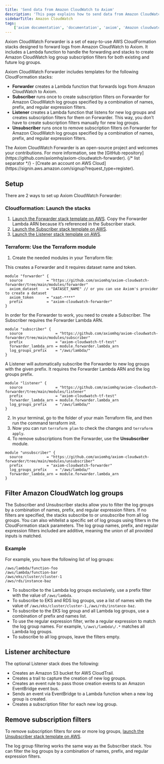 ```yaml
---
title: 'Send data from Amazon CloudWatch to Axiom'
description: 'This page explains how to send data from Amazon CloudWatch to Axiom.'
sidebarTitle: Amazon CloudWatch
tags:
    ['axiom documentation', 'documentation', 'axiom', 'Amazon cloudwatch', 'aws s3', 'aws lambda', 'cloudwatch log groups']
---
```



Axiom CloudWatch Forwarder is a set of easy-to-use AWS CloudFormation stacks designed to forward logs from Amazon CloudWatch to Axiom. It includes a Lambda function to handle the forwarding and stacks to create Amazon CloudWatch log group subscription filters for both existing and future log groups.

Axiom CloudWatch Forwarder includes templates for the following CloudFormation stacks:

- **Forwarder** creates a Lambda function that forwards logs from Amazon CloudWatch to Axiom.
- **Subscriber** runs once to create subscription filters on Forwarder for Amazon CloudWatch log groups specified by a combination of names, prefix, and regular expression filters.
- **Listener** creates a Lambda function that listens for new log groups and creates subscription filters for them on Forwarder. This way, you don’t have to create subscription filters manually for new log groups.
- **Unsubscriber** runs once to remove subscription filters on Forwarder for Amazon CloudWatch log groups specified by a combination of names, prefix, and regular expression filters.

<AwsDisclaimer />

<Note>
    The Axiom CloudWatch Forwarder is an open-source project and welcomes your contributions. For more information, see the [GitHub repository](https://github.com/axiomhq/axiom-cloudwatch-forwarder).
</Note>

<Prerequisites />
{/* list separator */}
- [Create an account on AWS Cloud](https://signin.aws.amazon.com/signup?request_type=register).

## Setup

There are 2 ways to set up Axiom CloudWatch Forwarder:

### Cloudformation: Launch the stacks

1. [Launch the Forwarder stack template on AWS](https://console.aws.amazon.com/cloudformation/home?#/stacks/new?stackName=axiom-cloudwatch-forwarder&templateURL=https://axiom-cloudformation.s3.amazonaws.com/stacks/axiom-cloudwatch-forwarder-v1.1.1-cloudformation-stack.yaml). Copy the Forwarder Lambda ARN because it’s referenced in the Subscriber stack.
1. [Launch the Subscriber stack template on AWS](https://console.aws.amazon.com/cloudformation/home?#/stacks/new?stackName=axiom-cloudwatch-subscriber&templateURL=https://axiom-cloudformation.s3.amazonaws.com/stacks/axiom-cloudwatch-subscriber-v1.1.1-cloudformation-stack.yaml).
1. [Launch the Listener stack template on AWS](https://console.aws.amazon.com/cloudformation/home?#/stacks/new?stackName=axiom-cloudwatch-listener&templateURL=https://axiom-cloudformation.s3.amazonaws.com/stacks/axiom-cloudwatch-listener-v1.1.1-cloudformation-stack.yaml).

### Terraform: Use the Terraform module


1. Create the needed modules in your Terraform file:


This creates a Forwarder and it requires dataset name and token.

```hcl
module "forwarder" {
  source           = "https://github.com/axiomhq/axiom-cloudwatch-forwarder/tree/main/modules/forwarder"
  axiom_dataset    = "DATASET_NAME" // or you can use Axiom's provider to create a dataset
  axiom_token      = "xaat-****"
  prefix           = "axiom-cloudwatch-forwarder"
}
```

In order for the Forwarder to work, you need to create a Subscriber. The Subscriber requires the Forwarder Lambda ARN.

``` hcl
module "subscriber" {
  source               = "https://github.com/axiomhq/axiom-cloudwatch-forwarder/tree/main/modules/subscriber"
  prefix               = "axiom-cloudwatch-tf-test"
  forwarder_lambda_arn = module.forwarder.lambda_arn
  log_groups_prefix    = "/aws/lambda/"
}
```

A Listener will automatically subscribe the Forwarder to new log groups with the given prefix. It requires the Forwarder Lambda ARN and the log groups prefix.

```hcl
module "listener" {
  source               = "https://github.com/axiomhq/axiom-cloudwatch-forwarder/tree/main/modules/listener"
  prefix               = "axiom-cloudwatch-tf-test"
  forwarder_lambda_arn = module.forwarder.lambda_arn
  log_groups_prefix    = "/aws/lambda/"
}
```

2. In your terminal, go to the folder of your main Terraform file, and then run the command terraform init.
3. Now you can run `terraform plan` to check the changes and `terraform apply`.
4. To remove subscriptions from the Forwarder, use the **Unsubscriber** module.

```hcl
module "unsubscriber" {
  source           = "https://github.com/axiomhq/axiom-cloudwatch-forwarder/tree/main/modules/unsubscriber"
  prefix           = "axiom-cloudwatch-forwarder"
  log_groups_prefix    = "/aws/lambda/"
  forwarder_lambda_arn = module.forwarder.lambda_arn
}
```

## Filter Amazon CloudWatch log groups

The Subscriber and Unsubscriber stacks allow you to filter the log groups by a combination of names, prefix, and regular expression filters. If no filters are specified, the stacks subscribe to or unsubscribe from all log groups. You can also whitelist a specific set of log groups using filters in the CloudFormation stack parameters. The log group names, prefix, and regular expression filters included are additive, meaning the union of all provided inputs is matched.

### Example

For example, you have the following list of log groups:

```
/aws/lambda/function-foo
/aws/lambda/function-bar
/aws/eks/cluster/cluster-1
/aws/rds/instance-baz
```

- To subscribe to the Lambda log groups exclusively, use a prefix filter with the value of `/aws/lambda`.
- To subscribe to EKS and RDS log groups, use a list of names with the value of `/aws/eks/cluster/cluster-1,/aws/rds/instance-baz`.
- To subscribe to the EKS log group and all Lambda log groups, use a combination of prefix and names list.
- To use the regular expression filter, write a regular expression to match the log group names. For example, `\/aws\/lambda\/.*` matches all Lambda log groups.
- To subscribe to all log groups, leave the filters empty.

## Listener architecture

The optional Listener stack does the following:

- Creates an Amazon S3 bucket for AWS CloudTrail.
- Creates a trail to capture the creation of new log groups.
- Creates an event rule to pass those creation events to an Amazon EventBridge event bus.
- Sends an event via EventBridge to a Lambda function when a new log group is created.
- Creates a subscription filter for each new log group.

## Remove subscription filters

To remove subscription filters for one or more log groups, [launch the Unsubscriber stack template on AWS](https://console.aws.amazon.com/cloudformation/home?#/stacks/new?stackName=axiom-cloudwatch-subscriber&templateURL=https://axiom-cloudformation.s3.amazonaws.com/stacks/axiom-cloudwatch-unsubscriber-v1.1.1-cloudformation-stack.yaml).

The log group filtering works the same way as the Subscriber stack. You can filter the log groups by a combination of names, prefix, and regular expression filters.

